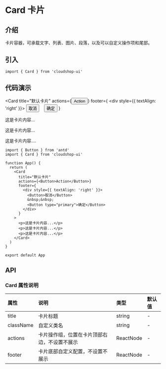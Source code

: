 # Card 卡片

<section>

## 介绍

卡片容器，可承载文字、列表、图片、段落，以及可以自定义操作项和尾部。

</section>

<section>

## 引入

```tsx
import { Card } from 'cloudshop-ui'
```

</section>

## 代码演示

<section>


<Card
  title="默认卡片"
  actions={<Button>Action</Button>}
  footer={
    <div style={{ textAlign: 'right' }}>
      <Button>取消</Button>
      &nbsp;&nbsp;
      <Button type="primary">确定</Button>
    </div>
  }
>
  <p>这是卡片内容...</p>
  <p>这是卡片内容...</p>
  <p>这是卡片内容....</p>
</Card>

```tsx
import { Button } from 'antd'
import { Card } from 'cloudshop-ui'

function App() {
  return (
    <Card
      title="默认卡片"
      actions={<Button>Action</Button>}
      footer={
        <div style={{ textAlign: 'right' }}>
          <Button>取消</Button>
          &nbsp;&nbsp;
          <Button type="primary">确定</Button>
        </div>
      }
    >
      <p>这是卡片内容...</p>
      <p>这是卡片内容...</p>
      <p>这是卡片内容...</p>
    </Card>
  )
}

export default App
```

</section>

## API

<section>

### Card 属性说明

| 属性      | 说明                                         | 类型      | 默认值 |
| :-------- | :------------------------------------------- | :-------- | :----- |
| title     | 卡片标题                                     | string    | -      |
| className | 自定义类名                                   | string    | -      |
| actions   | 卡片操作组，位置在卡片顶部右边，不设置不展示 | ReactNode | -      |
| footer    | 卡片底部自定义配置，不设置不展示             | ReactNode | -      |

</section>
